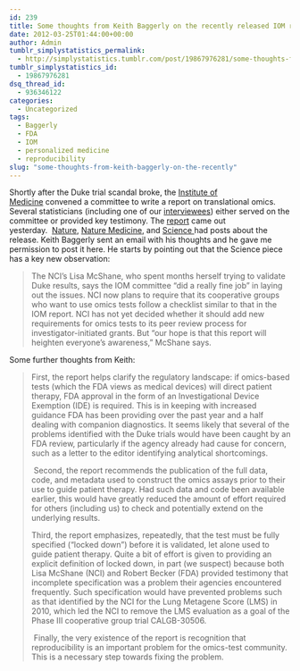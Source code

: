 ```yaml
---
id: 239
title: Some thoughts from Keith Baggerly on the recently released IOM report on translational omics
date: 2012-03-25T01:44:00+00:00
author: Admin
tumblr_simplystatistics_permalink:
  - http://simplystatistics.tumblr.com/post/19867976281/some-thoughts-from-keith-baggerly-on-the-recently
tumblr_simplystatistics_id:
  - 19867976281
dsq_thread_id:
  - 936346122
categories:
  - Uncategorized
tags:
  - Baggerly
  - FDA
  - IOM
  - personalized medicine
  - reproducibility
slug: "some-thoughts-from-keith-baggerly-on-the-recently"
---
```

Shortly after the Duke trial scandal broke, the <a href="http://www.iom.edu/" target="_blank">Institute of Medicine</a> convened a committee to write a report on translational omics. Several statisticians (including one of our <a href="http://simplystatistics.tumblr.com/post/11436138110/interview-with-daniela-witten" target="_blank">interviewees</a>) either served on the committee or provided key testimony. The <a href="http://www.iom.edu/Reports/2012/Evolution-of-Translational-Omics.aspx" target="_blank">report</a> came out yesterday.  <a href="http://www.nature.com/news/lapses-in-oversight-compromise-omics-results-1.10298" target="_blank">Nature</a>, <a href="http://blogs.nature.com/spoonful/2012/03/greater-oversight-needed-for-genomic-tests-experts-say.html?utm_source=feedburner&utm_medium=feed&utm_campaign=Feed%3A+nm%2Frss%2Fspoonful_of_medicine+%28Spoonful+of+Medicine+-+Blog+Posts%29%20" target="_blank">Nature Medicine</a>, and <a href="http://news.sciencemag.org/scienceinsider/2012/03/panel-calls-for-closer-oversight.html?ref=hp%20" target="_blank">Science </a>had posts about the release. Keith Baggerly sent an email with his thoughts and he gave me permission to post it here. He starts by pointing out that the Science piece has a key new observation:

> <span>The NCI&#8217;s Lisa McShane, who spent months herself trying to validate Duke results, says the IOM committee &#8220;did a really fine job&#8221; in laying out the issues. </span><span>NCI now plans to require that its cooperative groups who want to use omics tests follow a checklist similar to that in the IOM report.</span><span> NCI has not yet decided whether it should add new requirements for omics tests to its peer review process for investigator-initiated grants. But &#8220;our hope is that this report will heighten everyone&#8217;s awareness,&#8221; McShane says. </span>  
> <span></span>

<span>Some further thoughts from Keith:</span>

> <span>First, the report helps clarify the regulatory landscape: if omics-based tests (which the FDA views as medical devices) will direct patient therapy, FDA approval in the form of an Investigational Device Exemption (IDE) is required. This is in keeping with increased guidance FDA has been providing over the past year and a half dealing with companion diagnostics. It seems likely that several of the problems identified with the Duke trials would have been caught by an FDA review, particularly if the agency already had cause for concern, such as a letter to the editor identifying analytical shortcomings.</span><span> </span>
> 
> <span> </span><span>Second, the report recommends the publication of the full data, code, and metadata used to construct the omics assays prior to their use to guide patient therapy. Had such data and code been available earlier, this would have greatly reduced the amount of effort required for others (including us) to check and potentially extend on the underlying results.</span>
> 
> <span>Third, the report emphasizes, repeatedly, that the test must be fully specified (“locked down”) before it is validated, let alone used to guide patient therapy. Quite a bit of effort is given to providing an explicit definition of locked down, in part (we suspect) because both Lisa McShane (NCI) and Robert Becker (FDA) provided testimony that incomplete specification was a problem their agencies encountered frequently. Such specification would have prevented problems such as that identified by the NCI for the Lung Metagene Score (LMS) in 2010, which led the NCI to remove the LMS evaluation as a goal of the Phase III cooperative group trial CALGB-30506.</span>
> 
> <span> </span><span>Finally, the very existence of the report is recognition that reproducibility is an important problem for the omics-test community. This is a necessary step towards fixing the problem.</span>
